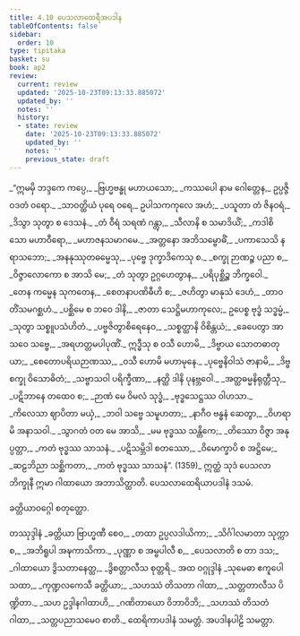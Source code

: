 ```yaml
---
title: 4.10 ပေသလာထေရီအပဒါန
tableOfContents: false
sidebar:
  order: 10
type: tipitaka
basket: su
book: ap2
review:
  current: review
  updated: '2025-10-23T09:13:33.885072'
  updated_by: ''
  notes: ''
  history:
  - state: review
    date: '2025-10-23T09:13:33.885072'
    updated_by: ''
    notes: ''
    previous_state: draft
---
```



<ReviewStatus review={frontmatter.review} showDetails={true} />

<HypothesisAnnotation frontmatter={frontmatter} />

<DynamicBreadcrumb />

<Division number="220" book="ap2" e="ch" v="20" p="160">

<Paragraph number="1442" type="verses" book="ap2">
_“ဣမမှိ ဘဒ္ဒကေ ကပ္ပေ,_  
_ဗြဟ္မဗန္ဓု မဟာယသော;_  
_ကဿပေါ နာမ ဂေါတ္တေန,_  
ဥပ္ပဇ္ဇိ ဝဒတံ ဝရော._  

</Paragraph>

</Division>
<Division number="221" book="ap2" e="ch" v="20" p="216">

<Paragraph number="1443" type="verses" book="ap2">
_သာဝတ္ထိယံ ပုရေ ဝရေ,_  
ဥပါသကကုလေ အဟံ;_  
_ပသူတာ တံ ဇိနဝရံ,_  
_ဒိသွာ သုတွာ စ ဒေသနံ._  

</Paragraph>

</Division>
<Division number="222" book="ap2" e="ch" v="20" p="216">

<Paragraph number="1444" type="verses" book="ap2">
_တံ ဝီရံ သရဏံ ဂန္တွာ,_  
_သီလာနိ စ သမာဒိယိံ;_  
_ကဒါစိ သော မဟာဝီရော,_  
_မဟာဇနသမာဂမေ._  

</Paragraph>

</Division>
<Division number="223" book="ap2" e="ch" v="20" p="216">

<Paragraph number="1445" type="verses" book="ap2">
_အတ္တနော အဘိသမ္ဗောဓိံ,_  
_ပကာသေသိ နရာသဘော;_  
_အနနုဿုတဓမ္မေသု,_  
_ပုဗ္ဗေ ဒုက္ခာဒိကေသု စ._  

</Paragraph>

</Division>
<Division number="224" book="ap2" e="ch" v="20" p="216">

<Paragraph number="1446" type="verses" book="ap2">
_စက္ခု ဉာဏဉ္စ ပညာ စ,_  
_ဝိဇ္ဇာလောကော စ အာသိ မေ;_  
_တံ သုတွာ ဥဂ္ဂဟေတွာန,_  
_ပရိပုစ္ဆိဉ္စ ဘိက္ခဝေါ._  

</Paragraph>

</Division>
<Division number="225" book="ap2" e="ch" v="20" p="216">

<Paragraph number="1447" type="verses" book="ap2">
_တေန ကမ္မေန သုကတေန,_  
_စေတနာပဏိဓီဟိ စ;_  
_ဇဟိတွာ မာနုသံ ဒေဟံ,_  
_တာဝတိံသမဂစ္ဆဟံ._  

</Paragraph>

</Division>
<Division number="226" book="ap2" e="ch" v="20" p="216">

<Paragraph number="1448" type="verses" book="ap2">
_ပစ္ဆိမေ စ ဘဝေ ဒါနိ,_  
_ဇာတာ သေဋ္ဌိမဟာကုလေ;_  
ဥပေစ္စ ဗုဒ္ဓံ သဒ္ဓမ္မံ,_  
_သုတွာ သစ္စူပသံဟိတံ._  

</Paragraph>

</Division>
<Division number="227" book="ap2" e="ch" v="20" p="216">

<Paragraph number="1449" type="verses" book="ap2">
_ပဗ္ဗဇိတွာစိရေနေဝ,_  
_သစ္စတ္ထာနိ ဝိစိန္တယံ;_  
_ခေပေတွာ အာသဝေ သဗ္ဗေ,_  
_အရဟတ္တမပါပုဏိံ._  

</Paragraph>

</Division>
<Division number="228" book="ap2" e="ch" v="20" p="216">

<Paragraph number="1450" type="verses" book="ap2">
ဣဒ္ဓီသု စ ဝသီ ဟောမိ,_  
_ဒိဗ္ဗာယ သောတဓာတုယာ;_  
_စေတောပရိယဉာဏဿ,_  
_ဝသီ ဟောမိ မဟာမုနေ._  

</Paragraph>

</Division>
<Division number="229" book="ap2" e="ch" v="20" p="217">

<Paragraph number="1451" type="verses" book="ap2">
_ပုဗ္ဗေနိဝါသံ ဇာနာမိ,_  
_ဒိဗ္ဗစက္ခု ဝိသောဓိတံ;_  
_သဗ္ဗာသဝါ ပရိက္ခီဏာ,_  
_နတ္ထိ ဒါနိ ပုနဗ္ဘဝေါ._  

</Paragraph>

</Division>
<Division number="230" book="ap2" e="ch" v="20" p="217">

<Paragraph number="1452" type="verses" book="ap2">
_အတ္ထဓမ္မနိရုတ္တီသု,_  
_ပဋိဘာနေ တထေဝ စ;_  
_ဉာဏံ မေ ဝိမလံ သုဒ္ဓံ,_  
_ဗုဒ္ဓသေဋ္ဌဿ ဝါဟသာ._  

</Paragraph>

</Division>
<Division number="231" book="ap2" e="ch" v="20" p="217">

<Paragraph number="1453" type="verses" book="ap2">
_ကိလေသာ ဈာပိတာ မယှံ,_  
_ဘဝါ သဗ္ဗေ သမူဟတာ;_  
_နာဂီဝ ဗန္ဓနံ ဆေတွာ,_  
_ဝိဟရာမိ အနာသဝါ._  

</Paragraph>

</Division>
<Division number="232" book="ap2" e="ch" v="20" p="217">

<Paragraph number="1454" type="verses" book="ap2">
_သွာဂတံ ဝတ မေ အာသိ,_  
_မမ ဗုဒ္ဓဿ သန္တိကေ;_  
_တိဿော ဝိဇ္ဇာ အနုပ္ပတ္တာ,_  
_ကတံ ဗုဒ္ဓဿ သာသနံ._  

</Paragraph>

</Division>
<Division number="233" book="ap2" e="ch" v="20" p="217">

<Paragraph number="1455" type="verses" book="ap2">
_ပဋိသမ္ဘိဒါ စတဿော,_  
_ဝိမောက္ခာပိ စ အဋ္ဌိမေ;_  
_ဆဠဘိညာ သစ္ဆိကတာ,_  
_ကတံ ဗုဒ္ဓဿ သာသနံ”. (1359)_  

</Paragraph>

<Paragraph number="1456" book="ap2">
ဣတ္ထံ သုဒံ ပေသလာ ဘိက္ခုနီ ဣမာ ဂါထာယော အဘာသိတ္ထာတိ.

</Paragraph>
</Division>

<Paragraph number="1457" type="center" book="ap2">
ပေသလာထေရိယာပဒါနံ ဒသမံ.

  
<Emphasis>ခတ္တိယာဝဂ္ဂေါ စတုတ္ထော.</Emphasis>



</Paragraph>

<Paragraph number="1458" type="center" book="ap2">
တဿုဒ္ဒါနံ


</Paragraph>

<Paragraph number="1459" type="verses" book="ap2">
_ခတ္တိယာ ဗြာဟ္မဏီ စေဝ,_  
_တထာ ဥပ္ပလဒါယိကာ;_  
_သိင်္ဂါလမာတာ သုက္ကာ စ,_  
_အဘိရူပါ အဍ္ဎကာသိကာ._  

</Paragraph>

<Paragraph number="1460" type="verses" book="ap2">
_ပုဏ္ဏာ စ အမ္ဗပါလီ စ,_  
_ပေသလာတိ စ တာ ဒသ;_  
_ဂါထာယော ဒွိသတာနေတ္ထ,_  
_ဒွိစတ္တာလီသ စုတ္တရိ._  


</Paragraph>

<Paragraph number="1461" type="center" book="ap2">
အထ ဝဂ္ဂုဒ္ဒါနံ


</Paragraph>

<Paragraph number="1462" type="verses" book="ap2">
_သုမေဓာ ဧကူပေါသထာ,_  
_ကုဏ္ဍလကေသီ ခတ္တိယာ;_  
_သဟဿံ တိသတာ ဂါထာ,_  
_သတ္တတာလီသ ပိဏ္ဍိတာ._  

</Paragraph>

<Paragraph number="1463" type="verses" book="ap2">
_သဟ ဥဒ္ဒါနဂါထာဟိ,_  
_ဂဏိတာယော ဝိဘာဝိဘိ;_  
_သဟဿံ တိသတံ ဂါထာ,_  
_သတ္တပညာသမေဝ စာတိ._  


</Paragraph>

<Paragraph number="1464" type="center" book="ap2">
ထေရိကာပဒါနံ သမတ္တံ.



</Paragraph>

<Paragraph number="1465" type="center" book="ap2">
အပဒါနပါဠိ သမတ္တာ.
</Paragraph>